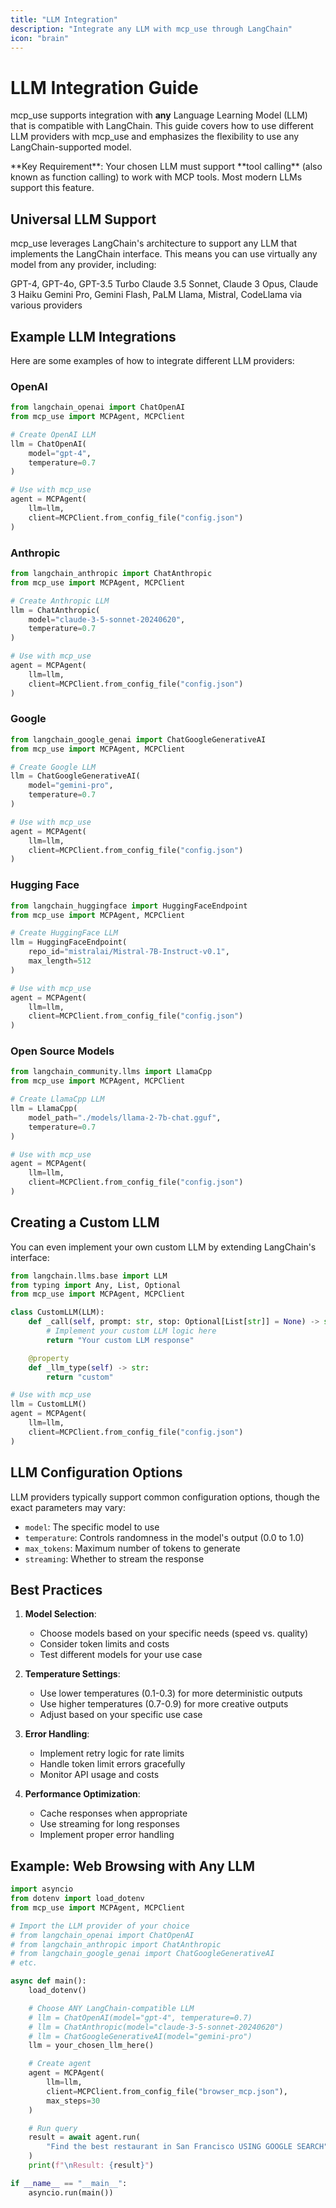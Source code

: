 ```yaml
---
title: "LLM Integration"
description: "Integrate any LLM with mcp_use through LangChain"
icon: "brain"
---
```


# LLM Integration Guide

mcp_use supports integration with **any** Language Learning Model (LLM) that is compatible with LangChain. This guide covers how to use different LLM providers with mcp_use and emphasizes the flexibility to use any LangChain-supported model.

<Note>
**Key Requirement**: Your chosen LLM must support **tool calling** (also known as function calling) to work with MCP tools. Most modern LLMs support this feature.
</Note>

## Universal LLM Support

mcp_use leverages LangChain's architecture to support any LLM that implements the LangChain interface. This means you can use virtually any model from any provider, including:

<CardGroup cols={2}>
  <Card title="OpenAI" icon="robot">
    GPT-4, GPT-4o, GPT-3.5 Turbo
  </Card>
  <Card title="Anthropic" icon="anthropic">
    Claude 3.5 Sonnet, Claude 3 Opus, Claude 3 Haiku
  </Card>
  <Card title="Google" icon="google">
    Gemini Pro, Gemini Flash, PaLM
  </Card>
  <Card title="Open Source" icon="code">
    Llama, Mistral, CodeLlama via various providers
  </Card>
</CardGroup>

## Example LLM Integrations

Here are some examples of how to integrate different LLM providers:

### OpenAI

```python
from langchain_openai import ChatOpenAI
from mcp_use import MCPAgent, MCPClient

# Create OpenAI LLM
llm = ChatOpenAI(
    model="gpt-4",
    temperature=0.7
)

# Use with mcp_use
agent = MCPAgent(
    llm=llm,
    client=MCPClient.from_config_file("config.json")
)
```

### Anthropic

```python
from langchain_anthropic import ChatAnthropic
from mcp_use import MCPAgent, MCPClient

# Create Anthropic LLM
llm = ChatAnthropic(
    model="claude-3-5-sonnet-20240620",
    temperature=0.7
)

# Use with mcp_use
agent = MCPAgent(
    llm=llm,
    client=MCPClient.from_config_file("config.json")
)
```

### Google

```python
from langchain_google_genai import ChatGoogleGenerativeAI
from mcp_use import MCPAgent, MCPClient

# Create Google LLM
llm = ChatGoogleGenerativeAI(
    model="gemini-pro",
    temperature=0.7
)

# Use with mcp_use
agent = MCPAgent(
    llm=llm,
    client=MCPClient.from_config_file("config.json")
)
```

### Hugging Face

```python
from langchain_huggingface import HuggingFaceEndpoint
from mcp_use import MCPAgent, MCPClient

# Create HuggingFace LLM
llm = HuggingFaceEndpoint(
    repo_id="mistralai/Mistral-7B-Instruct-v0.1",
    max_length=512
)

# Use with mcp_use
agent = MCPAgent(
    llm=llm,
    client=MCPClient.from_config_file("config.json")
)
```

### Open Source Models

```python
from langchain_community.llms import LlamaCpp
from mcp_use import MCPAgent, MCPClient

# Create LlamaCpp LLM
llm = LlamaCpp(
    model_path="./models/llama-2-7b-chat.gguf",
    temperature=0.7
)

# Use with mcp_use
agent = MCPAgent(
    llm=llm,
    client=MCPClient.from_config_file("config.json")
)
```

## Creating a Custom LLM

You can even implement your own custom LLM by extending LangChain's interface:

```python
from langchain.llms.base import LLM
from typing import Any, List, Optional
from mcp_use import MCPAgent, MCPClient

class CustomLLM(LLM):
    def _call(self, prompt: str, stop: Optional[List[str]] = None) -> str:
        # Implement your custom LLM logic here
        return "Your custom LLM response"

    @property
    def _llm_type(self) -> str:
        return "custom"

# Use with mcp_use
llm = CustomLLM()
agent = MCPAgent(
    llm=llm,
    client=MCPClient.from_config_file("config.json")
)
```

## LLM Configuration Options

LLM providers typically support common configuration options, though the exact parameters may vary:

- `model`: The specific model to use
- `temperature`: Controls randomness in the model's output (0.0 to 1.0)
- `max_tokens`: Maximum number of tokens to generate
- `streaming`: Whether to stream the response

## Best Practices

1. **Model Selection**:

   - Choose models based on your specific needs (speed vs. quality)
   - Consider token limits and costs
   - Test different models for your use case

2. **Temperature Settings**:

   - Use lower temperatures (0.1-0.3) for more deterministic outputs
   - Use higher temperatures (0.7-0.9) for more creative outputs
   - Adjust based on your specific use case

3. **Error Handling**:

   - Implement retry logic for rate limits
   - Handle token limit errors gracefully
   - Monitor API usage and costs

4. **Performance Optimization**:
   - Cache responses when appropriate
   - Use streaming for long responses
   - Implement proper error handling

## Example: Web Browsing with Any LLM

```python
import asyncio
from dotenv import load_dotenv
from mcp_use import MCPAgent, MCPClient

# Import the LLM provider of your choice
# from langchain_openai import ChatOpenAI
# from langchain_anthropic import ChatAnthropic
# from langchain_google_genai import ChatGoogleGenerativeAI
# etc.

async def main():
    load_dotenv()

    # Choose ANY LangChain-compatible LLM
    # llm = ChatOpenAI(model="gpt-4", temperature=0.7)
    # llm = ChatAnthropic(model="claude-3-5-sonnet-20240620")
    # llm = ChatGoogleGenerativeAI(model="gemini-pro")
    llm = your_chosen_llm_here()

    # Create agent
    agent = MCPAgent(
        llm=llm,
        client=MCPClient.from_config_file("browser_mcp.json"),
        max_steps=30
    )

    # Run query
    result = await agent.run(
        "Find the best restaurant in San Francisco USING GOOGLE SEARCH"
    )
    print(f"\nResult: {result}")

if __name__ == "__main__":
    asyncio.run(main())
```
